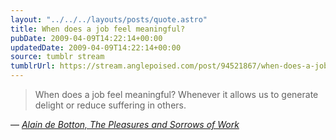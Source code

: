 ```yaml
---
layout: "../../../layouts/posts/quote.astro"
title: When does a job feel meaningful?
pubDate: 2009-04-09T14:22:14+00:00
updatedDate: 2009-04-09T14:22:14+00:00
source: tumblr stream
tumblrUrl: https://stream.anglepoised.com/post/94521867/when-does-a-job-feel-meaningful-whenever-it
---
```


> When does a job feel meaningful? Whenever it allows us to generate delight or reduce suffering in others.

— <cite>[Alain de Botton, _The Pleasures and Sorrows of Work_](https://www.theguardian.com/books/2009/apr/04/pleasures-sorrows-work-alain-botton)</cite>
